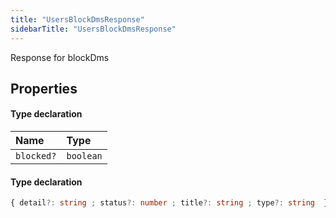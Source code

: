 ```yaml
---
title: "UsersBlockDmsResponse"
sidebarTitle: "UsersBlockDmsResponse"
---
```


Response for blockDms

## Properties

<ResponseField name="data" type="Object">


#### Type declaration
</ResponseField>


| Name | Type |
| :------ | :------ |
| `blocked?` | `boolean` |




<ResponseField name="errors" type="Object">


#### Type declaration

```ts
{ detail?: string ; status?: number ; title?: string ; type?: string  }[]
```
</ResponseField>

